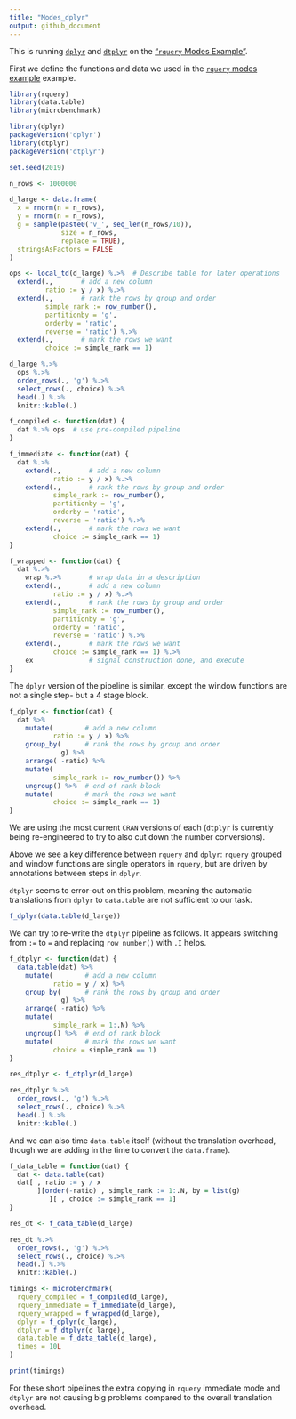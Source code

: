 ```yaml
---
title: "Modes_dplyr"
output: github_document
---
```


This is running [`dplyr`](https://CRAN.R-project.org/package=dplyr) and [`dtplyr`]( https://CRAN.R-project.org/package=dtplyr) on the ["`rquery` Modes Example"](https://github.com/WinVector/rqdatatable/blob/master/Examples/Modes/Modes.md).

First we define the functions and data we used in the [`rquery` modes example](https://github.com/WinVector/rqdatatable/blob/master/Examples/Modes/Modes.m) example.

```r
library(rquery)
library(data.table)
library(microbenchmark)
```

```r
library(dplyr)
packageVersion('dplyr')
library(dtplyr)
packageVersion('dtplyr')
```


```r
set.seed(2019)

n_rows <- 1000000

d_large <- data.frame(
  x = rnorm(n = n_rows),
  y = rnorm(n = n_rows),
  g = sample(paste0('v_', seq_len(n_rows/10)), 
             size = n_rows, 
             replace = TRUE),
  stringsAsFactors = FALSE
)
```

```r
ops <- local_td(d_large) %.>%  # Describe table for later operations
  extend(.,       # add a new column
         ratio := y / x) %.>%
  extend(.,       # rank the rows by group and order
         simple_rank := row_number(),
         partitionby = 'g',
         orderby = 'ratio',
         reverse = 'ratio') %.>%
  extend(.,       # mark the rows we want
         choice := simple_rank == 1)

d_large %.>%
  ops %.>%
  order_rows(., 'g') %.>%
  select_rows(., choice) %.>% 
  head(.) %.>%
  knitr::kable(.)
```


```r
f_compiled <- function(dat) {
  dat %.>% ops  # use pre-compiled pipeline
}

f_immediate <- function(dat) {
  dat %.>%
    extend(.,       # add a new column
           ratio := y / x) %.>%
    extend(.,       # rank the rows by group and order
           simple_rank := row_number(),
           partitionby = 'g',
           orderby = 'ratio',
           reverse = 'ratio') %.>%
    extend(.,       # mark the rows we want
           choice := simple_rank == 1)
}

f_wrapped <- function(dat) {
  dat %.>%
    wrap %.>%       # wrap data in a description
    extend(.,       # add a new column
           ratio := y / x) %.>%
    extend(.,       # rank the rows by group and order
           simple_rank := row_number(),
           partitionby = 'g',
           orderby = 'ratio',
           reverse = 'ratio') %.>%
    extend(.,       # mark the rows we want
           choice := simple_rank == 1) %.>%
    ex              # signal construction done, and execute
}
```

The `dplyr` version of the pipeline is similar, except the window functions are not a single step- but a 4 stage block.

```r
f_dplyr <- function(dat) {
  dat %>%
    mutate(        # add a new column
           ratio := y / x) %>%
    group_by(      # rank the rows by group and order
             g) %>%
    arrange( -ratio) %>%
    mutate(     
           simple_rank := row_number()) %>%
    ungroup() %>%  # end of rank block
    mutate(        # mark the rows we want
           choice := simple_rank == 1)
}
```

We are using the most current `CRAN` versions of each (`dtplyr` is currently being re-engineered to try to also cut down the number conversions).

Above we see a key difference between `rquery` and `dplyr`: `rquery` grouped and window functions are single operators in `rquery`, but are driven by annotations between steps in `dplyr`.

`dtplyr` seems to error-out on this problem, meaning the automatic translations from `dplyr` to `data.table` are not sufficient to our task.

```r
f_dplyr(data.table(d_large))
```



We can try to re-write the `dtplyr` pipeline as follows.  It appears switching from `:=` to `=` and replacing `row_number()` with `.I` helps.

```r
f_dtplyr <- function(dat) {
  data.table(dat) %>%
    mutate(        # add a new column
           ratio = y / x) %>%
    group_by(      # rank the rows by group and order
             g) %>%
    arrange( -ratio) %>%
    mutate(     
           simple_rank = 1:.N) %>%
    ungroup() %>%  # end of rank block
    mutate(        # mark the rows we want
           choice = simple_rank == 1)
}

res_dtplyr <- f_dtplyr(d_large)

res_dtplyr %.>%
  order_rows(., 'g') %.>%
  select_rows(., choice) %.>% 
  head(.) %.>%
  knitr::kable(.)
```

And we can also time `data.table` itself (without the translation overhead, though we are adding in the time to convert the `data.frame`).

```r
f_data_table = function(dat) {
  dat <- data.table(dat)
  dat[ , ratio := y / x
       ][order(-ratio) , simple_rank := 1:.N, by = list(g)
          ][ , choice := simple_rank == 1]
}

res_dt <- f_data_table(d_large)

res_dt %.>%
  order_rows(., 'g') %.>%
  select_rows(., choice) %.>% 
  head(.) %.>%
  knitr::kable(.)
```


```r
timings <- microbenchmark(
  rquery_compiled = f_compiled(d_large),
  rquery_immediate = f_immediate(d_large),
  rquery_wrapped = f_wrapped(d_large),
  dplyr = f_dplyr(d_large),
  dtplyr = f_dtplyr(d_large),
  data.table = f_data_table(d_large),
  times = 10L
)

print(timings)
```

For these short pipelines the extra copying in `rquery` immediate mode and `dtplyr` are not causing big problems compared to the overall translation overhead.




